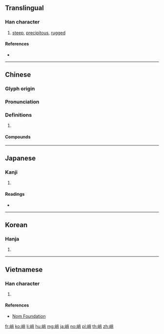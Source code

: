 {{character info/new}}
==Translingual==

===Han character===
{{Han char|rn=46|rad=山|as=07|sn=10|four=29727|canj=UFB|ids=⿰山肖}}

# [[steep]], [[precipitous]], [[rugged]]

====References====
* {{Han ref|kx=0311.230|dkj=08085|dj=0611.230|hdz=10773.100|uh=5CED|ud=23789|bh=AE6B|bd=44651}}

----

==Chinese==
{{zh-forms}}

===Glyph origin===
{{Han etym}}

===Pronunciation===
{{zh-pron
|m=qiào
|c=ciu3
|mn=qz,xm,zz:chhiàu
|mc=y
|oc=y
|cat=
}}

===Definitions===
{{zh-hanzi}}

# {{rfdef|zh}}

====Compounds====
{{zh-der|倬峭|冷峭|刻峭|孤峭|寒峭|峭厲|峭壁|峭峻|峭急|峭拔|峭法|峭直|峭立|峭薄|峭覈|峭麗|峻峭|崚峭|巉峭|懸岩峭壁|懸崖峭壁|料峭|春寒料峭|波峭|逋峭|陡峭|風骨峭峻|高峭}}

----

==Japanese==

===Kanji===
{{ja-kanji|grade=|rs=山07}}

# {{defn|lang=ja|sort=山07}}

====Readings====
* {{ja-readings|on=[[しょう]] (shō)|kun=[[けわしい]] (kewashii), [[きびしい]] (kibishii)}}

----

==Korean==

===Hanja===
{{ko-hanja|hangeul=초|rv=cho|mr=ch'o}}

# {{defn|lang=ko|sort=山07}}

----

==Vietnamese==

===Han character===
{{vi-readings|rs=山07|hanviet=[[tiếu]], [[tiễu]]}}

# {{defn|lang=vi|sort=山07}}

====References====
* [http://nomfoundation.org/common/nom_details.php?codepoint=5ced Nom Foundation]

[[fr:峭]]
[[ko:峭]]
[[li:峭]]
[[hu:峭]]
[[mg:峭]]
[[ja:峭]]
[[no:峭]]
[[pl:峭]]
[[th:峭]]
[[zh:峭]]